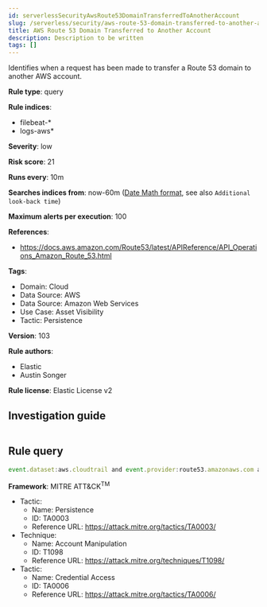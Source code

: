 ```yaml
---
id: serverlessSecurityAwsRoute53DomainTransferredToAnotherAccount
slug: /serverless/security/aws-route-53-domain-transferred-to-another-account
title: AWS Route 53 Domain Transferred to Another Account
description: Description to be written
tags: []
---
```


<div id="aws-route-53-domain-transferred-to-another-account"></div>

Identifies when a request has been made to transfer a Route 53 domain to another AWS account.

**Rule type**: query

**Rule indices**: 

* filebeat-*
* logs-aws*

**Severity**: low

**Risk score**: 21

**Runs every**: 10m

**Searches indices from**: now-60m ([Date Math format](((ref))/common-options.html#date-math), see also <DocLink id="serverlessSecurityRulesUiCreate" section="set-the-rules-schedule">`Additional look-back time`</DocLink>)

**Maximum alerts per execution**: 100

**References**: 

* https://docs.aws.amazon.com/Route53/latest/APIReference/API_Operations_Amazon_Route_53.html

**Tags**: 

* Domain: Cloud
* Data Source: AWS
* Data Source: Amazon Web Services
* Use Case: Asset Visibility
* Tactic: Persistence

**Version**: 103

**Rule authors**: 

* Elastic
* Austin Songer

**Rule license**: Elastic License v2

## Investigation guide

```markdown

```

## Rule query

```js
event.dataset:aws.cloudtrail and event.provider:route53.amazonaws.com and event.action:TransferDomainToAnotherAwsAccount and event.outcome:success

```

**Framework**: MITRE ATT&CK<sup>TM</sup>

* Tactic:
    * Name: Persistence
    * ID: TA0003
    * Reference URL: https://attack.mitre.org/tactics/TA0003/
* Technique:
    * Name: Account Manipulation
    * ID: T1098
    * Reference URL: https://attack.mitre.org/techniques/T1098/
* Tactic:
    * Name: Credential Access
    * ID: TA0006
    * Reference URL: https://attack.mitre.org/tactics/TA0006/

